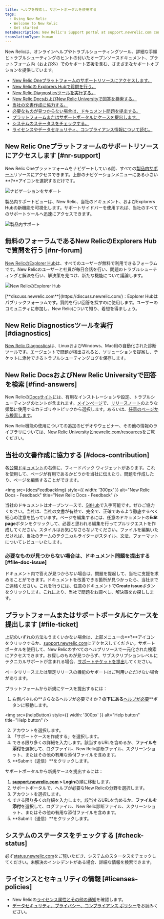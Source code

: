 ```yaml
---
title: ヘルプを検索し、サポートポータルを使用する
tags:
  - Using New Relic
  - Welcome to New Relic
  - Get started
metaDescription: New Relic's Support portal at support.newrelic.com contains several levels of self-help informational resources and support services.
translationType: human
---
```




New Relicは、オンラインヘルプやトラブルシューティングツール、詳細な手順とトラブルシューティングのヒントの付いたオープンソースドキュメント、プラットフォーム内（および外）でのサポート支援を含む、さまざまなサポートオプションを提供しています。

* [New Relic Oneプラットフォームのサポートリソースにアクセスします。](#nr-support)
* [New Relicの Explorers Hubで質問を行う。](#nr-forum)
* [New Relic Diagnosticsツールを実行する。](#diagnostics)
* [New Relic DocsおよびNew Relic Universityで回答を検索する。](#find-answers)
* [当社の文書作成に協力する。](#docs-contribution)
* [必要なものが見つからない場合は、ドキュメント問題を提出する。](#file-doc-issue)
* [プラットフォームまたはサポートポータルにケースを提出します。](#file-ticket)
* [システムのステータスをチェックする。](#check-status)
* [ライセンスやデータセキュリティ、コンプライアンス情報について読む。](#licenses-policies)

## New Relic Oneプラットフォームのサポートリソースにアクセスします [#nr-support]

New Relic Oneプラットフォームをナビゲートしている間、すべての[製品内サポート](https://one.newrelic.com/redirect/support)リソースにアクセスできます。上部のナビゲーションメニューにある小さい**?**アイコンを選択するだけです。

![ナビゲーションをサポート](./images/support-nav.png "ナビゲーションをサポート")

製品内サポートビューは、New Relic、当社のドキュメント、およびExplorers Hubの新機能を可視化します。サポートサイドバーを使用すれば、当社のすべてのサポートツールへ迅速にアクセスできます。

![製品内サポート](./images/in-product-support.png "New Relicの製品内サポート")

## 無料のフォーラムであるNew RelicのExplorers Hubで質問を行う [#nr-forum]

[New RelicのExplorer Hub](https://discuss.newrelic.com/)は、すべてのユーザーが無料で利用できるフォーラムです。New Relicのユーザーと社員が毎日会話を行い、問題のトラブルシューティングと解決を行い、解決策を見つけ、新たな機能について議論します。

![New RelicのExplorer Hub](./images/new-relic-explorers-hub.png "New RelicのExplorer Hub")

<figcaption>
  [**discuss.newrelic.com**](https://discuss.newrelic.com/)：Explorer Hubはパブリックフォーラムです。質問を行い回答を探すのに使用します。ユーザーのコミュニティに参加し、New Relicについて知り、着想を得ましょう。
</figcaption>

## New Relic Diagnosticsツールを実行 [#diagnostics]

[New Relic Diagnostics](/docs/using-new-relic/cross-product-functions/troubleshooting/new-relic-diagnostics)は、LinuxおよびWindows、Mac用の自動化された診断ツールです。エージェントで問題が検出されると、ソリューションを提案し、チケットに添付できるトラブルシューティングログを保存します。

## New Relic DocsおよびNew Relic Universityで回答を検索 [#find-answers]

New Relicの[Docsサイト](https://docs.newrelic.com)には、有用なインストレーションや設定、トラブルシューティングのヒントが含まれます。[メインページ](http://docs.newrelic.com)で、[リリースノート](/docs/release-notes)のような頻繁に使用するカテゴリやトピックから選択します。あるいは、[任意のページから検索します](http://docs.newrelic.com/search)。

New Relic機能の使用についての追加のビデオやウェビナー、その他の情報のライブラリについては、[New Relic University](https://learn.newrelic.com/)と[newrelic.com/resources](https://newrelic.com/resources/videos)をご覧ください。

## 当社の文書作成に協力する [#docs-contribution]

各[公開ドキュメント](https://docs.newrelic.com)の右側に、フィードバック ウィジェットがあります。これを使用して、ページが有用であるかどうかを当社に伝えたり、問題を作成したり、ページを編集することができます。

<img
  src={docsFeedbackImg}
  style={{ width: '300px' }}
  alt="New Relic Docs - Feedback"
  title="New Relic Docs - Feedback"
/>

当社のドキュメントはオープンソースで、[GitHub](https://github.com/newrelic/docs-website)で入手可能です。ぜひご協力ください。当社は、当社の文書が有益で、完全で、正確であるよう徹底するべく細心の注意を払っています。ページを編集するには、任意のドキュメントの**Edit page**ボタンをクリックして、必要と思われる編集を行ってプルリクエストを作成してください。スタイルはお気になさらないでください。ファイルを編集いただければ、当社のチームのテクニカルライターがスタイル、文法、フォーマットについてレビューいたします。

### 必要なものが見つからない場合は、ドキュメント問題を提出する [#file-doc-issue]

ドキュメント内で答えが見つからない場合は、問題を提起して、当社に支援を求めることができます。ドキュメントを改善できる箇所が見つかったら、当社までご連絡ください。これを行うには、任意のドキュメントで**Create issue**ボタンをクリックします。これにより、当社で問題をお調べし、解決策をお探しします。

## プラットフォームまたはサポートポータルにケースを提出します [#file-ticket]

上記のいずれの方法もうまくいかない場合は、上部メニューの**?**アイコンをクリックするか、[support.newrelic.com](https://support.newrelic.com/home)にアクセスしてください。サポートポータルを使用して、New Relicのすべてのヘルプリソースで一元化された検索にアクセスできます。お探しのものが見つからず、サブスクリプションレベルにテクニカルサポートが含まれる場合、[サポートチケットを提出](https://support.newrelic.com/tickets)してください。

<Callout variant="important">
  ベータリリースまたは限定リリースの機能のサポートはご利用いただけない場合があります。
</Callout>

プラットフォームから新規にケースを提出するには：

1. 右側パネルの**さらなるヘルプが必要ですか？**の下にある**[ヘルプが必要](https://one.newrelic.com/redirect/support)**ボタンに移動します。

<img
  src={helpButton}
  style={{ width: '300px' }}
  alt="Help button"
  title="Help button"
/>

2. アカウントを選択します。
3. 「サポートケースを作成する」を選択します。
4. できる限り多くの詳細を入力します。該当するURLを含めるか、**ファイルを添付**を選択して、ログファイル、New Relic診断ファイル、スクリーンショット、またはその他の有用な添付ファイルを含めます。
5. **Submit（送信）**をクリックします。

サポートポータルから新規ケースを提出するには：

1. **[support.newrelic.com](https://support.newrelic.com) > Login**の順に移動します。
2. サポートポータルで、ヘルプが必要なNew Relicの分野を選択します。
3. アカウントを選択します。
4. できる限り多くの詳細を入力します。該当するURLを含めるか、**ファイルを添付**を選択して、ログファイル、New Relic診断ファイル、スクリーンショット、またはその他の有用な添付ファイルを含めます。
5. **Submit（送信）**をクリックします。

## システムのステータスをチェックする [#check-status]

必ず[status.newrelic.com](https://status.newrelic.com/)をご覧いただき、システムのスタータスをチェックしてください。未解決のインシデントがある場合、詳細な情報を検索できます。

## ライセンスとセキュリティの情報 [#licenses-policies]

* New Relicの[ライセンス属性とその他の通知](/docs/licenses)を確認します。
* [データセキュリティ、プライバシー、コンプライアンス ポリシー](/docs/security)をお読みください。